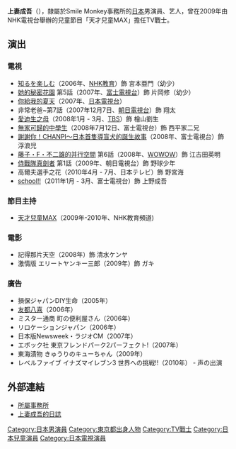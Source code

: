 {{blpunsourced|time=2019-06-25T08:43:16+00:00}}
{{roughtranslation|time=2019-06-25T08:43:16+00:00}}
{{noteTA
|G1=JP}}
{{藝人
|姓名 = 上妻成吾
|類型 = 男演員
|圖片 = Seigo Agatsuma from "complex × COMPLEX" at Shinjuku K's cinema (2018-09-08).jpg
|圖片尺寸 = 
|圖片簡介 = 
|原名 = 上妻成吾
|國籍 = 日本
|出生日期 = {{birth_date_and_age|1998|5|10}}
|出生地點 = {{JPN}}・[[東京都|東京都]]
|職業 = 演員
|語言 = 日文 
|出道日期 = 2002年
|活躍年代 = 2002年 - 現在
|經紀公司 = {{link-ja|Smile Monkey|スマイルモンキー}}
|網站 = {{URL|http://www.smile-monkey.com/profile/agatsuma_seigo.html|所屬事務所}}
}}
{{japanese|japanese=上妻 成吾|kana=あがつま せいご|romaji=Agatsuma Seigo}}

'''上妻成吾'''（{{bd|1998年|5月10日||}}），隸屬於Smile Monkey事務所的[[日本|日本]]男演員、艺人，曾在2009年由NHK電視台舉辦的兒童節目「天才兒童MAX」擔任TV戰士。

== 演出 ==
=== 電視 ===
* [[知る楽|知るを楽しむ]]（2006年、[[NHK教育テレビジョン|NHK教育]]）飾 宮本亜門（幼少）
* [[她的秘密花園|她的秘密花園]] 第5話（2007年、[[フジテレビジョン|富士電視台]]）飾 片岡修（幼少）
* [[你給我的夏天~兒子和癌症做鬥爭的730天~|你給我的夏天]]（2007年、[[日本電視台|日本電視台]]）
* 非常老爸~第7話（2007年12月7日、[[朝日電視台|朝日電視台]]）飾 翔太
* [[愛迪生之母|愛迪生之母]]（2008年1月 - 3月、[[TBS|TBS]]）飾 檜山劉生
* [[無家可歸的中學生|無家可歸的中學生]]（2008年7月12日、富士電視台）飾 西平家二兄
* [[謝謝你！CHANPI〜日本首隻導盲犬的誕生故事|謝謝你！CHANPI〜日本首隻導盲犬的誕生故事]]（2008年、富士電視台）飾 浮浪児
* [[藤子・F・不二雄的并行空間|藤子・F・不二雄的并行空間]] 第6話（2008年、[[WOWOW|WOWOW]]）飾 江古田英明
* [[侍戰隊真劍者|侍戰隊真劍者]] 第1話（2009年、朝日電視台）飾 野球少年
* 高爾夫選手之花（2010年4月 - 7月、日本テレビ）飾 野宮海
* [[school!!|school!!]]（2011年1月 - 3月、富士電視台）飾 上野成吾

=== 節目主持 ===
* [[天才兒童MAX|天才兒童MAX]]（2009年-2010年、NHK教育頻道)

=== 電影 ===
* 記得那片天空（2008年）飾 清水ケンヤ
* 激情版 エリートヤンキー三郎（2009年）飾 ガキ

=== 廣告 ===
* 損保ジャパンDIY生命（2005年） 
* [[友都八喜|友都八喜]]（2006年） 
* ミスター通商 町の便利屋さん（2006年） 
* リロケーションジャパン（2006年） 
* 日本版Newsweek・ラジオCM（2007年） 
* エポック社 東京フレンドパーク2パーフェクト!（2007年） 
* 東海漬物 きゅうりのキューちゃん（2009年） 
* レベルファイブ イナズマイレブン3 世界への挑戦!!（2010年） - 声の出演

== 外部連結 ==
* [https://web.archive.org/web/20110203105542/http://www.smile-monkey.com/profile/agatsuma_seigo.html 所屬事務所]
* [https://web.archive.org/web/20110423071345/http://www.smile-monkey.com/blog/index.cgi?field=4 上妻成吾的日誌]

{{DEFAULTSORT:Agatsuma Seigo}}
[[Category:日本男演員|Category:日本男演員]]
[[Category:東京都出身人物|Category:東京都出身人物]]
[[Category:TV戰士|Category:TV戰士]]
[[Category:日本兒童演員|Category:日本兒童演員]]
[[Category:日本電視演員|Category:日本電視演員]]